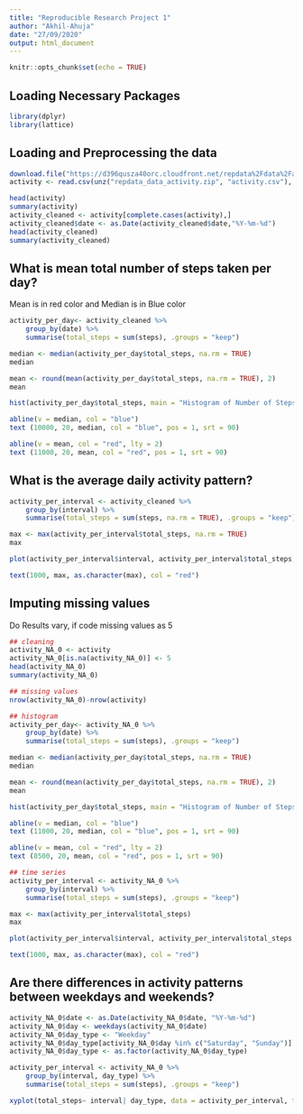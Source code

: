 ---
title: "Reproducible Research Project 1"
author: "Akhil-Ahuja"
date: "27/09/2020"
output: html_document
---

```{r setup, include=FALSE}
knitr::opts_chunk$set(echo = TRUE)
```

## Loading Necessary Packages

```{r loading necessary packages, echo=TRUE, error = FALSE, message = FALSE, warning = FALSE}
library(dplyr)
library(lattice)
```

## Loading and Preprocessing the data

```{r downloading and reading and preprocessing data}
download.file("https://d396qusza40orc.cloudfront.net/repdata%2Fdata%2Factivity.zip", "repdata_data_activity.zip")
activity <- read.csv(unz("repdata_data_activity.zip", "activity.csv"), header = TRUE, na.strings = "NA")

head(activity)
summary(activity)
activity_cleaned <- activity[complete.cases(activity),]
activity_cleaned$date <- as.Date(activity_cleaned$date,"%Y-%m-%d")
head(activity_cleaned)
summary(activity_cleaned)
```

## What is mean total number of steps taken per day?

Mean is in red color and Median is in Blue color

```{r}
activity_per_day<- activity_cleaned %>% 
    group_by(date) %>% 
    summarise(total_steps = sum(steps), .groups = "keep")

median <- median(activity_per_day$total_steps, na.rm = TRUE)
median

mean <- round(mean(activity_per_day$total_steps, na.rm = TRUE), 2)
mean

hist(activity_per_day$total_steps, main = "Histogram of Number of Steps per day", xlab = "Number of Steps")

abline(v = median, col = "blue")
text (10000, 20, median, col = "blue", pos = 1, srt = 90)

abline(v = mean, col = "red", lty = 2)
text (11000, 20, mean, col = "red", pos = 1, srt = 90)
```


## What is the average daily activity pattern?

```{r}
activity_per_interval <- activity_cleaned %>% 
    group_by(interval) %>% 
    summarise(total_steps = sum(steps, na.rm = TRUE), .groups = "keep")

max <- max(activity_per_interval$total_steps, na.rm = TRUE)
max

plot(activity_per_interval$interval, activity_per_interval$total_steps, type = "l", main = "Time Series of Number of Steps per interval", xlab = "Interval", ylab = "Number of Steps")

text(1000, max, as.character(max), col = "red")
```

## Imputing missing values

Do Results vary, if code missing values as 5

```{r}
## cleaning
activity_NA_0 <- activity
activity_NA_0[is.na(activity_NA_0)] <- 5
head(activity_NA_0)
summary(activity_NA_0)

## missing values
nrow(activity_NA_0)-nrow(activity)

## histogram
activity_per_day<- activity_NA_0 %>% 
    group_by(date) %>% 
    summarise(total_steps = sum(steps), .groups = "keep")

median <- median(activity_per_day$total_steps, na.rm = TRUE)
median

mean <- round(mean(activity_per_day$total_steps, na.rm = TRUE), 2)
mean

hist(activity_per_day$total_steps, main = "Histogram of Number of Steps per day", xlab = "Number of Steps")

abline(v = median, col = "blue")
text (11000, 20, median, col = "blue", pos = 1, srt = 90)

abline(v = mean, col = "red", lty = 2)
text (8500, 20, mean, col = "red", pos = 1, srt = 90)

## time series
activity_per_interval <- activity_NA_0 %>% 
    group_by(interval) %>% 
    summarise(total_steps = sum(steps), .groups = "keep")

max <- max(activity_per_interval$total_steps)
max

plot(activity_per_interval$interval, activity_per_interval$total_steps, type = "l", main = "Time Series of Number of Steps per interval", xlab = "Interval", ylab = "Number of Steps")

text(1000, max, as.character(max), col = "red")
```

## Are there differences in activity patterns between weekdays and weekends?

```{r}
activity_NA_0$date <- as.Date(activity_NA_0$date, "%Y-%m-%d")
activity_NA_0$day <- weekdays(activity_NA_0$date)
activity_NA_0$day_type <- "Weekday"
activity_NA_0$day_type[activity_NA_0$day %in% c("Saturday", "Sunday")] <- "Weekend"
activity_NA_0$day_type <- as.factor(activity_NA_0$day_type)

activity_per_interval <- activity_NA_0 %>% 
    group_by(interval, day_type) %>% 
    summarise(total_steps = sum(steps), .groups = "keep")

xyplot(total_steps~ interval| day_type, data = activity_per_interval, type = "l", layout = c(1,2), xlab = "Interval", ylab = "Number of steps")
```
